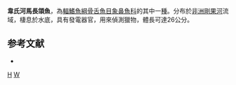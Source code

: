 {{Speciesbox 
| taxon = Hippopotamyrus wilverthi
| status = LC
| status_system = IUCN3.1
| authority = [[Boulenger|Boulenger]], 1898
| synonyms = *''Cyphomyrus wilverthi''<br /><small>Boulenger, 1898</small>
*''Marcusenius wilverthi''<br /><small>Boulenger, 1898</small>
}}

'''韋氏河馬長頜魚'''，為[[輻鰭魚綱|輻鰭魚綱]][[骨舌魚目|骨舌魚目]][[象鼻魚科|象鼻魚科]]的其中一[[種|種]]。分布於[[非洲|非洲]][[剛果河|剛果河]]流域，棲息於水底，具有發電器官，用來偵測獵物，體長可達26公分。

==参考文献==
*{{FishBase_species|genus=Hippopotamyrus|species=wilverthi|year=2012|month=3}}

{{Taxonbar}}

[[Category:1898年描述的鱼类|H]]
[[Category:河馬長頜魚屬|W]]